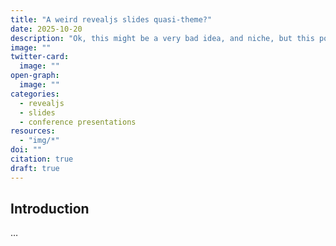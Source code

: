 ```yaml
---
title: "A weird revealjs slides quasi-theme?"
date: 2025-10-20
description: "Ok, this might be a very bad idea, and niche, but this post describes a revealjs theme or modification of the default theme to make slides that I think work well for scholarly presentation."
image: ""
twitter-card:
  image: ""
open-graph:
  image: ""
categories:
  - revealjs
  - slides
  - conference presentations
resources:
  - "img/*"
doi: ""
citation: true
draft: true
---
```



## Introduction

...